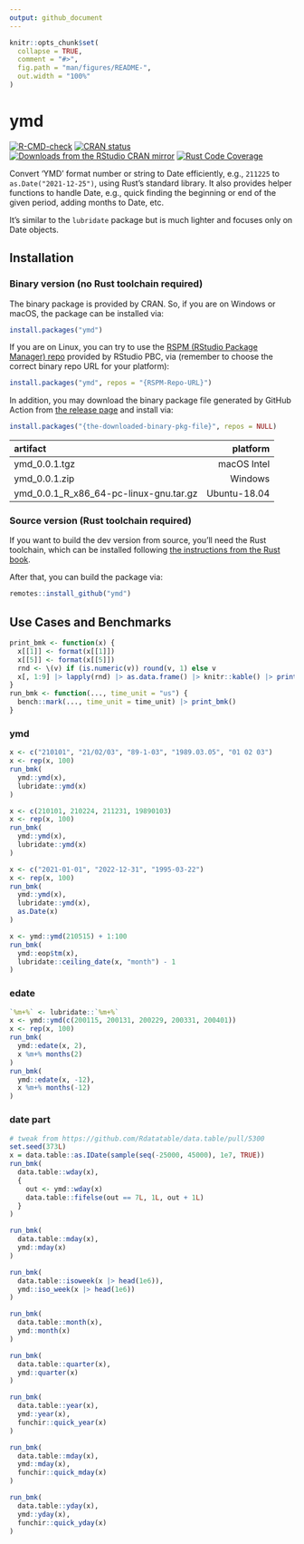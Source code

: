 ```yaml
---
output: github_document
---
```


<!-- README.md is generated from README.Rmd. Please edit that file -->

```r
knitr::opts_chunk$set(
  collapse = TRUE,
  comment = "#>",
  fig.path = "man/figures/README-",
  out.width = "100%"
)
```

# ymd

<!-- badges: start -->
[![R-CMD-check](https://github.com/shrektan/ymd/workflows/R-CMD-check/badge.svg)](https://github.com/shrektan/ymd/actions)
[![CRAN status](https://www.r-pkg.org/badges/version/ymd)](https://CRAN.R-project.org/package=ymd)
[![Downloads from the RStudio CRAN mirror](https://cranlogs.r-pkg.org/badges/ymd)](https://cran.r-project.org/package=ymd)
[![Rust Code Coverage](https://coveralls.io/repos/github/shrektan/ymd/badge.svg?branch=main)](https://coveralls.io/github/shrektan/ymd?branch=main)
<!-- badges: end -->

Convert 'YMD' format number or string to Date efficiently, e.g., `211225` to `as.Date("2021-12-25")`, using Rust's standard library.
It also provides helper functions to handle Date, e.g., quick finding the beginning or end of the given period, adding months to Date, etc.

It's similar to the `lubridate` package but is much lighter and focuses only on Date objects.

## Installation

### Binary version (no Rust toolchain required)

The binary package is provided by CRAN. So, if you are on Windows or macOS, the package can be installed via:

```r
install.packages("ymd")
```

If you are on Linux, you can try to use the [RSPM (RStudio Package Manager) repo](https://packagemanager.rstudio.com)
provided by RStudio PBC, via (remember to choose the correct binary repo URL for your platform):

```r
install.packages("ymd", repos = "{RSPM-Repo-URL}")
```

In addition, you may download the binary package file generated by GitHub Action
from [the release page](https://github.com/shrektan/ymd/releases) and install via:

```r
install.packages("{the-downloaded-binary-pkg-file}", repos = NULL)
```

| artifact                                |   platform    |
|:----------------------------------------|--------------:|
| ymd_0.0.1.tgz                           | macOS Intel   |
| ymd_0.0.1.zip                           | Windows       |
| ymd_0.0.1_R_x86_64-pc-linux-gnu.tar.gz  | Ubuntu-18.04  |


### Source version (Rust toolchain required)

If you want to build the dev version from source, you'll need the Rust toolchain, which
can be installed following [the instructions from the Rust book](https://doc.rust-lang.org/book/ch01-01-installation.html).

After that, you can build the package via:

```r
remotes::install_github("ymd")
```

## Use Cases and Benchmarks

```r
print_bmk <- function(x) {
  x[[1]] <- format(x[[1]])
  x[[5]] <- format(x[[5]])
  rnd <- \(v) if (is.numeric(v)) round(v, 1) else v
  x[, 1:9] |> lapply(rnd) |> as.data.frame() |> knitr::kable() |> print()
}
run_bmk <- function(..., time_unit = "us") {
  bench::mark(..., time_unit = time_unit) |> print_bmk()
}
```

### ymd

```r
x <- c("210101", "21/02/03", "89-1-03", "1989.03.05", "01 02 03")
x <- rep(x, 100)
run_bmk(
  ymd::ymd(x),
  lubridate::ymd(x)
)

x <- c(210101, 210224, 211231, 19890103)
x <- rep(x, 100)
run_bmk(
  ymd::ymd(x),
  lubridate::ymd(x)
)

x <- c("2021-01-01", "2022-12-31", "1995-03-22")
x <- rep(x, 100)
run_bmk(
  ymd::ymd(x),
  lubridate::ymd(x),
  as.Date(x)
)

x <- ymd::ymd(210515) + 1:100
run_bmk(
  ymd::eop$tm(x),
  lubridate::ceiling_date(x, "month") - 1
)
```

### edate

```r
`%m+%` <- lubridate::`%m+%`
x <- ymd::ymd(c(200115, 200131, 200229, 200331, 200401))
x <- rep(x, 100)
run_bmk(
  ymd::edate(x, 2),
  x %m+% months(2)
)
run_bmk(
  ymd::edate(x, -12),
  x %m+% months(-12)
)
```

### date part

```r
# tweak from https://github.com/Rdatatable/data.table/pull/5300
set.seed(373L)
x = data.table::as.IDate(sample(seq(-25000, 45000), 1e7, TRUE))
run_bmk(
  data.table::wday(x),
  {
    out <- ymd::wday(x)
    data.table::fifelse(out == 7L, 1L, out + 1L)
  }
)

run_bmk(
  data.table::mday(x),
  ymd::mday(x)
)

run_bmk(
  data.table::isoweek(x |> head(1e6)),
  ymd::iso_week(x |> head(1e6))
)

run_bmk(
  data.table::month(x),
  ymd::month(x)
)

run_bmk(
  data.table::quarter(x),
  ymd::quarter(x)
)

run_bmk(
  data.table::year(x),
  ymd::year(x),
  funchir::quick_year(x)
)

run_bmk(
  data.table::mday(x),
  ymd::mday(x),
  funchir::quick_mday(x)
)

run_bmk(
  data.table::yday(x),
  ymd::yday(x),
  funchir::quick_yday(x)
)
```

